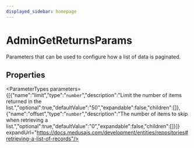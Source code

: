```yaml
---
displayed_sidebar: homepage
---
```



# AdminGetReturnsParams

Parameters that can be used to configure how a list of data is paginated.

## Properties

<ParameterTypes parameters={[{"name":"limit","type":"`number`","description":"Limit the number of items returned in the list.","optional":true,"defaultValue":"50","expandable":false,"children":[]},{"name":"offset","type":"`number`","description":"The number of items to skip when retrieving a list.","optional":true,"defaultValue":"0","expandable":false,"children":[]}]} expandUrl="https://docs.medusajs.com/development/entities/repositories#retrieving-a-list-of-records"/>
